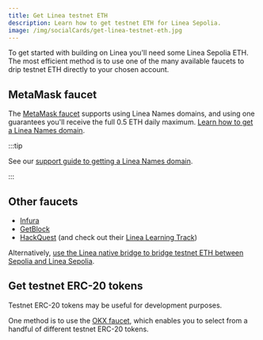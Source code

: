 ```yaml
---
title: Get Linea testnet ETH
description: Learn how to get testnet ETH for Linea Sepolia.
image: /img/socialCards/get-linea-testnet-eth.jpg
---
```


To get started with building on Linea you'll need some Linea Sepolia ETH. The most efficient method
is to use one of the many available faucets to drip testnet ETH directly to your chosen account.

## MetaMask faucet

The [MetaMask faucet](https://docs.metamask.io/developer-tools/faucet/) supports using Linea Names 
domains, and using one guarantees you'll receive the full 0.5 ETH daily maximum. [Learn how to get a
Linea Names domain](https://support.linea.build/explore/ens).

:::tip

See our [support guide to getting a Linea Names domain](https://support.linea.build/explore/ens).

:::

## Other faucets

- [Infura](https://www.infura.io/faucet/linea)
- [GetBlock](https://getblock.io/faucet/linea-sepolia/)
- [HackQuest](https://www.hackquest.io/en/faucets/59141) (and check out their [Linea Learning Track](https://www.hackquest.io/en/learning-track/9be129e7-575b-49bd-a64e-1bbe32427ace))

Alternatively, [use the Linea native bridge to bridge testnet ETH between Sepolia and Linea Sepolia](../how-to/bridge/how-to-bridge-eth.mdx).

## Get testnet ERC-20 tokens

Testnet ERC-20 tokens may be useful for development purposes.

One method is to use the [OKX faucet](https://www.okx.com/xlayer/faucet/sepoliafaucet), which 
enables you to select from a handful of different testnet ERC-20 tokens.

